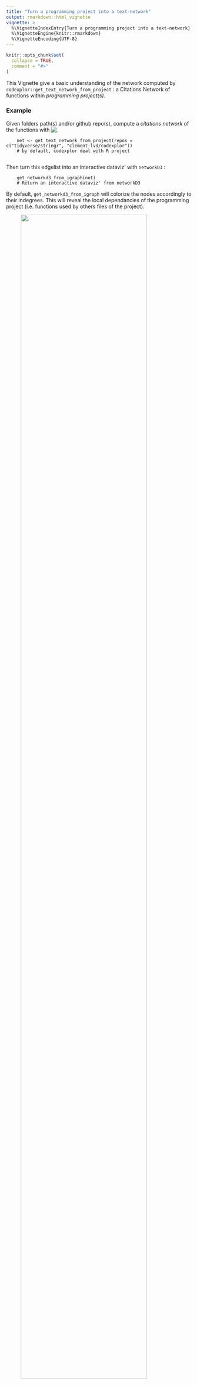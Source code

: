 ```yaml
---
title: "Turn a programming project into a text-network"
output: rmarkdown::html_vignette
vignette: >
  %\VignetteIndexEntry{Turn a programming project into a text-network}
  %\VignetteEngine{knitr::rmarkdown}
  %\VignetteEncoding{UTF-8}
---
```


```r
knitr::opts_chunk$set(
  collapse = TRUE,
  comment = "#>"
)
```

This Vignette give a basic understanding of the network computed by `codexplor::get_text_network_from_project` : a Citations Network of functions within *programming project(s)*.

### Example
Given folders path(s) and/or github repo(s), compute a *citations network* of the functions with   ![.](https://img.shields.io/badge/{Method}-bold?style=flat&logoColor=black&logoSize=2&label=get_text_network_from_project()&labelColor=yellow&color=black)


        net <- get_text_network_from_project(repos =  c("tidyverse/stringr", "clement-lvd/codexplor"))
        # by default, codexplor deal with R project
        
Then turn this edgelist into an interactive dataviz' with `networkD3` :

        get_networkd3_from_igraph(net)
        # Return an interactive dataviz' from networkD3

By default, `get_networkd3_from_igraph` will colorize the nodes accordingly to their indegrees. This will reveal the local dependancies of the programming project (i.e. functions used by others files of the project). 

![.](../man/figures/example_net3d_dataviz.png){width=90%}

*(codexplor functions network is truncated)*

For example, the most-common local dependancy inside the tidyverse/stringr repo is `compat-types-check.R`, [...] and we see that one of the `codexplor` file actually rely on a `stringr`method (i.e. `codexplor::str_extract_all_to_tidy_df.R` rely on `stringr/extract.R`). The opposite is not true.

Playing with the parameters will reveal others insights, e.g., you should try to color nodes accordingly to their outdegrees, in order to reveal the high-level files of the project.

### Network properties
The returned network is a document-to-document citations network. 

These networks have basic properties, not covered here (e.g., a citations network is a directed network).

Regarding the network computed by `codexplor::get_text_network_from_project()` :

- Nodes are the programming files, default is a network of .R files. 
- Edges go from the file that calls a function to the file where the function is defined.

Thus, in a typical programming project :

- Nodes are files, so mostly - or only - functions ;
- °← Indegree of a file is "how many files are calling the function(s) defined in this file" ;
- °→ Outdegree of a file is "how many functions are used by this file" ; 
- ⟲ Auto-mentioning refear to 'recursivity' (`codexplor` default is to filter autolinks).

### Cascading matching operated by `get_text_network_from_project`

Assuming the user have indicated folder(s) and/or github repo(s), `codexplor::get_text_network_from_project()` will try to perform a 'cascading matching' :

⏩ Read the files and extract a 1st pattern, e.g., default tare supposed to extract *R functions names*. 

⏩ Search for these patterns in the initial content, in order to constitute a Citations Network.

🎁 Return the edgelist of the network of *documents* (document that call a function => file where this function is defined)

`codexplor` default pattern are aimed to extract functions names from the files of a *programming* project.

### Filter undesired match
Junk nodes needs to be excluded from the network. Typical "false positive" matches are the lines where you use the name of another function in a message, e.g. `message("my_func() is deprecated. You should use this_function() instead)`. `get_text_network_from_files` offer several parameters for dealing with your style of writing a program.


### Crafting your own corpus with codexplor
Depending on the languages you have to manage, you'll want to tweak the 'pattern' used for match a function definition, since for now `codexplor` support only the R programming language (other languages are planned). See the [vignette of `construct_corpus`](https://clement-lvd.github.io/codexplor/articles/construct_a_corpus.html).


